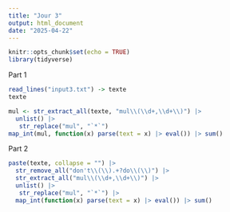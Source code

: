 ```yaml
---
title: "Jour 3"
output: html_document
date: "2025-04-22"
---
```


```r
knitr::opts_chunk$set(echo = TRUE)
library(tidyverse)
```

Part 1


```r
read_lines("input3.txt") -> texte
texte
```

```r
mul <- str_extract_all(texte, "mul\\(\\d+,\\d+\\)") |> 
  unlist() |> 
   str_replace("mul", "`*`") 
map_int(mul, function(x) parse(text = x) |> eval()) |> sum()
```



Part 2

```r
paste(texte, collapse = "") |>
  str_remove_all("don't\\(\\).+?do\\(\\)") |> 
  str_extract_all("mul\\(\\d+,\\d+\\)") |> 
  unlist() |> 
   str_replace("mul", "`*`") |> 
  map_int(function(x) parse(text = x) |> eval()) |> sum()
```







